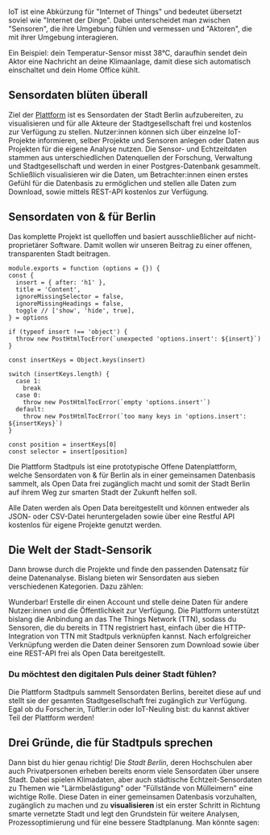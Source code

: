 
<p className="lead">
  IoT ist eine Abkürzung für "Internet of Things" und bedeutet übersetzt soviel
  wie "Internet der Dinge". Dabei unterscheidet man zwischen "Sensoren", die
  ihre Umgebung fühlen und vermessen und "Aktoren", die mit ihrer Umgebung
  interagieren.
</p>
<p className="lead">
  Ein Beispiel: dein Temperatur-Sensor misst 38°C, daraufhin sendet dein Aktor
  eine Nachricht an deine Klimaanlage, damit diese sich automatisch einschaltet
  und dein Home Office kühlt.
</p>

## Sensordaten blüten überall

Ziel der [Plattform](https://stadtpuls.com) ist es Sensordaten
der Stadt Berlin aufzubereiten, zu visualisieren und für alle Akteure der
Stadtgesellschaft frei und kostenlos zur Verfügung zu stellen.
Nutzer:innen können sich über einzelne IoT-Projekte informieren, selber
Projekte und Sensoren anlegen oder Daten aus Projekten für die eigene
Analyse nutzen. Die Sensor- und Echtzeitdaten stammen aus
unterschiedlichen Datenquellen der Forschung, Verwaltung und
Stadtgesellschaft und werden in einer Postgres-Datenbank gesammelt.
Schließlich visualisieren wir die Daten, um Betrachter:innen einen erstes
Gefühl für die Datenbasis zu ermöglichen und stellen alle Daten zum
Download, sowie mittels REST-API kostenlos zur Verfügung.

## Sensordaten von & für Berlin

Das komplette Projekt ist quelloffen und basiert ausschließlicher auf
nicht-proprietärer Software. Damit wollen wir unseren Beitrag zu einer
offenen, transparenten Stadt beitragen.

```
module.exports = function (options = {}) {
const {
  insert = { after: 'h1' },
  title = 'Content',
  ignoreMissingSelector = false,
  ignoreMissingHeadings = false,
  toggle // ['show', 'hide', true],
} = options

if (typeof insert !== 'object') {
  throw new PostHtmlTocError(`unexpected 'options.insert': ${insert}`)
}

const insertKeys = Object.keys(insert)

switch (insertKeys.length) {
  case 1:
    break
  case 0:
    throw new PostHtmlTocError(`empty 'options.insert'`)
  default:
    throw new PostHtmlTocError(`too many keys in 'options.insert': ${insertKeys}`)
}

const position = insertKeys[0]
const selector = insert[position]
```

Die Plattform Stadtpuls ist eine prototypische Offene Datenplattform,
welche Sensordaten von & für Berlin als in einer gemeinsamen Datenbasis
sammelt, als Open Data frei zugänglich macht und somit der Stadt Berlin
auf ihrem Weg zur smarten Stadt der Zukunft helfen soll.

Alle Daten werden als Open Data bereitgestellt und können entweder als
JSON- oder CSV-Datei heruntergeladen sowie über eine Restful API kostenlos
für eigene Projekte genutzt werden.

## Die Welt der Stadt-Sensorik

Dann browse durch die Projekte und finde den passenden Datensatz für deine
Datenanalyse. Bislang bieten wir Sensordaten aus sieben verschiedenen
Kategorien. Dazu zählen:

Wunderbar! Erstelle dir einen Account und stelle deine Daten für andere
Nutzer:innen und die Öffentlichkeit zur Verfügung. Die Plattform
unterstützt bislang die Anbindung an das The Things Network (TTN), sodass
du Sensoren, die du bereits in TTN registriert hast, einfach über die
HTTP-Integration von TTN mit Stadtpuls verknüpfen kannst. Nach
erfolgreicher Verknüpfung werden die Daten deiner Sensoren zum Download
sowie über eine REST-API frei als Open Data bereitgestellt.

### Du möchtest den digitalen Puls deiner Stadt fühlen?

<Chart1 />

Die Plattform Stadtpuls sammelt Sensordaten Berlins, bereitet diese auf
und stellt sie der gesamten Stadtgesellschaft frei zugänglich zur
Verfügung. Egal ob du Forscher:in, Tüftler:in oder IoT-Neuling bist: du
kannst aktiver Teil der Plattform werden!

## Drei Gründe, die für Stadtpuls sprechen

Dann bist du hier genau richtig! Die _Stadt Berlin_, deren Hochschulen aber
auch Privatpersonen erheben bereits enorm viele Sensordaten über unsere
Stadt. Dabei spielen Klimadaten, aber auch städtische Echtzeit-Sensordaten
zu Themen wie "Lärmbelästigung" oder "Füllstände von Mülleimern" eine
wichtige Rolle. Diese Daten in einer gemeinsamen Datenbasis vorzuhalten,
zugänglich zu machen und zu **visualisieren** ist ein erster Schritt in
Richtung smarte vernetzte Stadt und legt den Grundstein für weitere
Analysen, Prozessoptimierung und für eine bessere Stadtplanung. Man könnte
sagen:
